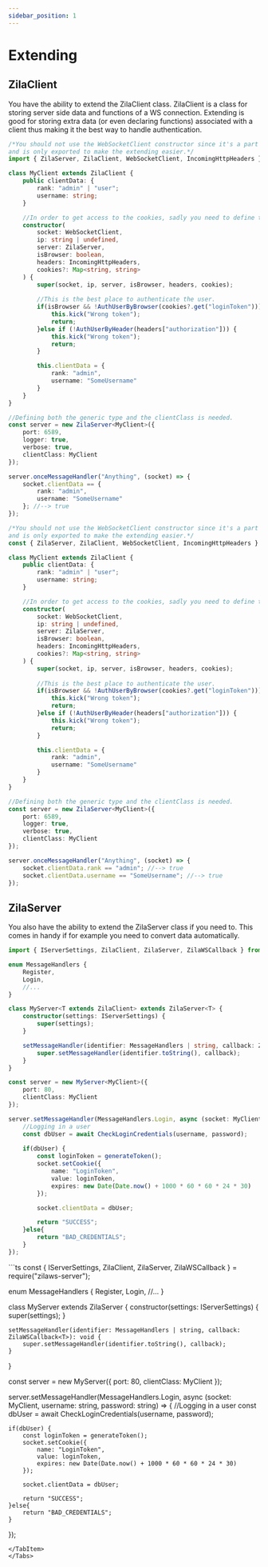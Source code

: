 ```yaml
---
sidebar_position: 1
---
```


# Extending

## ZilaClient

You have the ability to extend the ZilaClient class.
ZilaClient is a class for storing server side data and functions of a WS connection.
Extending is good for storing extra data (or even declaring functions) associated with a client thus making it the best way to handle authentication. 

<Tabs>
  <TabItem value="ESM" label="ES Module">

```ts
/*You should not use the WebSocketClient constructor since it's a part of the `ws` npm package,
and is only exported to make the extending easier.*/
import { ZilaServer, ZilaClient, WebSocketClient, IncomingHttpHeaders } from "zilaws-server";

class MyClient extends ZilaClient {
    public clientData: {
        rank: "admin" | "user";
        username: string;
    }

    //In order to get access to the cookies, sadly you need to define the constructor by hand.
    constructor(
        socket: WebSocketClient,
        ip: string | undefined,
        server: ZilaServer,
        isBrowser: boolean,
        headers: IncomingHttpHeaders,
        cookies?: Map<string, string>
    ) {
        super(socket, ip, server, isBrowser, headers, cookies);
        
        //This is the best place to authenticate the user.
        if(isBrowser && !AuthUserByBrowser(cookies?.get("loginToken"))) {
            this.kick("Wrong token");
            return;
        }else if (!AuthUserByHeader(headers["authorization"])) {
            this.kick("Wrong token");
            return;
        }

        this.clientData = {
            rank: "admin",
            username: "SomeUsername"
        }
    }
}

//Defining both the generic type and the clientClass is needed.
const server = new ZilaServer<MyClient>({
    port: 6589,
    logger: true,
    verbose: true,
    clientClass: MyClient
});

server.onceMessageHandler("Anything", (socket) => {
    socket.clientData == {
        rank: "admin",
        username: "SomeUsername"
    }; //--> true
});
```


  </TabItem>
  <TabItem value="CJS" label="CommonJS">

```ts
/*You should not use the WebSocketClient constructor since it's a part of the `ws` npm package,
and is only exported to make the extending easier.*/
const { ZilaServer, ZilaClient, WebSocketClient, IncomingHttpHeaders } = require("zilaws-server");

class MyClient extends ZilaClient {
    public clientData: {
        rank: "admin" | "user";
        username: string;
    }

    //In order to get access to the cookies, sadly you need to define the constructor by hand.
    constructor(
        socket: WebSocketClient,
        ip: string | undefined,
        server: ZilaServer,
        isBrowser: boolean,
        headers: IncomingHttpHeaders,
        cookies?: Map<string, string>
    ) {
        super(socket, ip, server, isBrowser, headers, cookies);
        
        //This is the best place to authenticate the user.
        if(isBrowser && !AuthUserByBrowser(cookies?.get("loginToken"))) {
            this.kick("Wrong token");
            return;
        }else if (!AuthUserByHeader(headers["authorization"])) {
            this.kick("Wrong token");
            return;
        }

        this.clientData = {
            rank: "admin",
            username: "SomeUsername"
        }
    }
}

//Defining both the generic type and the clientClass is needed.
const server = new ZilaServer<MyClient>({
    port: 6589,
    logger: true,
    verbose: true,
    clientClass: MyClient
});

server.onceMessageHandler("Anything", (socket) => {
    socket.clientData.rank == "admin"; //--> true
    socket.clientData.username == "SomeUsername"; //--> true
});
```

  </TabItem>
</Tabs>

## ZilaServer

You also have the ability to extend the ZilaServer class if you need to. This comes in handy if for example you need to convert data automatically.

<Tabs>
<TabItem value="ESM" label="ES Module">

```ts
import { IServerSettings, ZilaClient, ZilaServer, ZilaWSCallback } from "zilaws-server";

enum MessageHandlers {
    Register,
    Login,
    //...
}

class MyServer<T extends ZilaClient> extends ZilaServer<T> {
    constructor(settings: IServerSettings) {
        super(settings);
    }

    setMessageHandler(identifier: MessageHandlers | string, callback: ZilaWSCallback<T>): void {
        super.setMessageHandler(identifier.toString(), callback);
    }
}

const server = new MyServer<MyClient>({
    port: 80,
    clientClass: MyClient
});

server.setMessageHandler(MessageHandlers.Login, async (socket: MyClient, username: string, password: string) => {
    //Logging in a user
    const dbUser = await CheckLoginCredentials(username, password);
    
    if(dbUser) {
        const loginToken = generateToken();
        socket.setCookie({
            name: "LoginToken",
            value: loginToken,
            expires: new Date(Date.now() + 1000 * 60 * 60 * 24 * 30)
        });

        socket.clientData = dbUser;

        return "SUCCESS";
    }else{
        return "BAD_CREDENTIALS";
    }
});
```
</TabItem>
<TabItem value="CJS" label="CommonJS">
```ts
const { IServerSettings, ZilaClient, ZilaServer, ZilaWSCallback } = require("zilaws-server");

enum MessageHandlers {
    Register,
    Login,
    //...
}

class MyServer<T extends ZilaClient> extends ZilaServer<T> {
    constructor(settings: IServerSettings) {
        super(settings);
    }

    setMessageHandler(identifier: MessageHandlers | string, callback: ZilaWSCallback<T>): void {
        super.setMessageHandler(identifier.toString(), callback);
    }
}

const server = new MyServer<MyClient>({
    port: 80,
    clientClass: MyClient
});

server.setMessageHandler(MessageHandlers.Login, async (socket: MyClient, username: string, password: string) => {
    //Logging in a user
    const dbUser = await CheckLoginCredentials(username, password);
    
    if(dbUser) {
        const loginToken = generateToken();
        socket.setCookie({
            name: "LoginToken",
            value: loginToken,
            expires: new Date(Date.now() + 1000 * 60 * 60 * 24 * 30)
        });

        socket.clientData = dbUser;

        return "SUCCESS";
    }else{
        return "BAD_CREDENTIALS";
    }
});
```
</TabItem>
</Tabs>